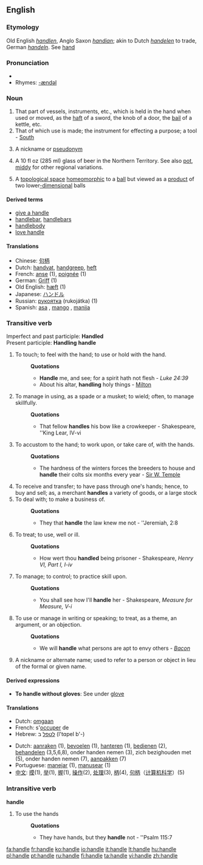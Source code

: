 {{wikipediamul|Handle (grip)|Handle (mathematics)}}
==English==

===Etymology===
Old English ''[[handlen]]'', Anglo Saxon ''[[handian]]''; akin to Dutch ''[[handelen]]'' to trade, German ''[[handeln]]''.  See [[hand]]

===Pronunciation===
*{{audio|en-us-handle.ogg|Audio (US)}}
*Rhymes: [[Rhymes:English:-ændəl|-ændəl]]

===Noun===
{{en-noun}}

# That part of vessels, instruments, etc., which is held in the hand when used or moved, as the [[haft]] of a sword, the knob of a door, the [[bail]] of a kettle, etc.
# That of which use is made; the instrument for effecting a purpose; a tool - [[South]]
# {{slang}} A nickname or [[pseudonym]]
# {{AU}} A 10 fl oz (285 ml) glass of beer in the Northern Territory. See also [[pot]], [[middy]] for other regional variations.
#{{topology}} A [[topological space]] [[homeomorphic]] to a [[ball]] but viewed as a [[product]] of two lower[[-dimensional]] balls

====Derived terms====
*[[give a handle]] <!-- to furnish an occasion or means -->
*[[handlebar]], [[handlebars]]
*[[handlebody]]
*[[love handle]]

====Translations====
*Chinese: [[句柄]]
*Dutch: [[handvat]], [[handgreep]], [[heft]]
*French: [[anse]] {{f}} (1), [[poignée]] {{f}} (1)
*German: [[Griff]] {{m}} (1)
*Old English: [[hæft]] (1)
*Japanese: [[ハンドル]]
*Russian: [[рукоятка]] (rukojátka) {{f}} (1)
*Spanish: [[asa]] {{f}}, [[mango]] {{m}}, [[manija]] {{f}}

===Transitive verb===
Imperfect and past participle: '''Handled'''
<br>Present participle: '''Handling'''
'''handle'''

# To touch; to feel with the hand; to use or hold with the hand.
#:'''Quotations'''
#:*'''Handle''' me, and see; for a spirit hath not flesh - ''Luke 24:39''
#:*About his altar, '''handling''' holy things - [[Milton]]
# To manage in using, as a spade or a musket; to wield; often, to manage skillfully.
#:'''Quotations'''
#:*That fellow '''handles''' his bow like a crowkeeper - Shakespeare, ''King Lear, IV-vi
# To accustom to the hand; to work upon, or take care of, with the hands.
#:'''Quotations'''
#:*The hardness of the winters forces the breeders to house and '''handle''' their colts six months every year - [[Sir W. Temple]]
# To receive and transfer; to have pass through one's hands; hence, to buy and sell; as, a merchant '''handles''' a variety of goods, or a large stock
# To deal with; to make a business of.
#:'''Quotations'''
#:*They that '''handle''' the law knew me not - ''Jeremiah, 2:8
# To treat; to use, well or ill.
#:'''Quotations'''
#:*How wert thou '''handled''' being prisoner - Shakespeare, ''Henry VI, Part I, I-iv''
# To manage; to control; to practice skill upon.
#:'''Quotations'''
#:*You shall see how I'll '''handle''' her - Shakespeare, ''Measure for Measure, V-i''
# To use or manage in writing or speaking; to treat, as a theme, an argument, or an objection.
#:'''Quotations'''
#:*We will '''handle''' what persons are apt to envy others - ''[[Bacon]]''
# A nickname or alternate name; used to refer to a person or object in lieu of the formal or given name.

====Derived expressions====
*'''To handle without gloves''': {{colloquial}} See under [[glove]]

====Translations====
{{trans-top|to deal with}}
*Dutch: [[omgaan]]
*French: s'[[occuper]] de
*Hebrew: [[לטפל]] ב (l'tɑpel b'-)
{{trans-mid}}
{{trans-bottom}}

{{rfc-trans}}
*Dutch: [[aanraken]] (1), [[bevoelen]] (1), [[hanteren]] (1), [[bedienen]] (2), [[behandelen]] (3,5,6,8), onder handen nemen (3), zich bezighouden met (5), onder handen nemen (7), [[aanpakken]] (7)
*Portuguese: [[manejar]] (1), [[manusear]] (1)
*[[中文]]: [[摸]](1), [[举]](1), [[握]](1), [[操作]](2), [[处理]](3), [[柄]](4), [[句柄]]（[[计算机科学]]）(5)

===Intransitive verb===
'''handle'''

# To use the hands
#:'''Quotations'''
#:*They have hands, but they '''handle''' not - ''Psalm 115:7

[[fa:handle]]
[[fr:handle]]
[[ko:handle]]
[[io:handle]]
[[it:handle]]
[[lt:handle]]
[[hu:handle]]
[[pl:handle]]
[[pt:handle]]
[[ru:handle]]
[[fi:handle]]
[[ta:handle]]
[[vi:handle]]
[[zh:handle]]